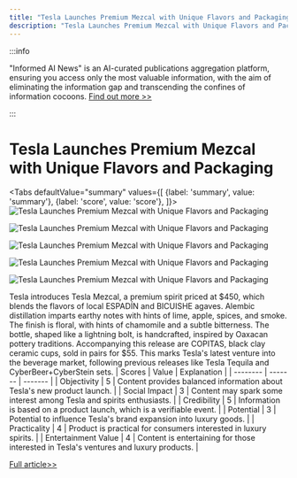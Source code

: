 ```yaml
---
title: "Tesla Launches Premium Mezcal with Unique Flavors and Packaging"
description: "Tesla Launches Premium Mezcal with Unique Flavors and Packaging"
---
```



:::info

"Informed AI News" is an AI-curated publications aggregation platform, ensuring you access only the most valuable information, with the aim of eliminating the information gap and transcending the confines of information cocoons.  [Find out more >>](/docs/guides)

:::

# Tesla Launches Premium Mezcal with Unique Flavors and Packaging


<Tabs
	defaultValue="summary"
	values={[
	{label: 'summary', value: 'summary'},
	{label: 'score', value: 'score'},
]}>
<TabItem value="summary">
<img
  src="https://image.informedainews.com/2024/06/Foo-Uof-1717829688-0.jpg"
  alt="Tesla Launches Premium Mezcal with Unique Flavors and Packaging"
/>

<img
  src="https://image.informedainews.com/2024/06/Foo-vG7-1717829688-1.jpg"
  alt="Tesla Launches Premium Mezcal with Unique Flavors and Packaging"
/>

<img
  src="https://image.informedainews.com/2024/06/Foo-iTR-1717829688-2.jpg"
  alt="Tesla Launches Premium Mezcal with Unique Flavors and Packaging"
/>

<img
  src="https://image.informedainews.com/2024/06/Foo-OvW-1717829688-3.jpg"
  alt="Tesla Launches Premium Mezcal with Unique Flavors and Packaging"
/>

<img
  src="https://image.informedainews.com/2024/06/Foo-XdR-1717829688-4.jpg"
  alt="Tesla Launches Premium Mezcal with Unique Flavors and Packaging"
/>



Tesla introduces Tesla Mezcal, a premium spirit priced at $450, which blends the flavors of local ESPADÍN and BICUISHE agaves. Alembic distillation imparts earthy notes with hints of lime, apple, spices, and smoke. The finish is floral, with hints of chamomile and a subtle bitterness. The bottle, shaped like a lightning bolt, is handcrafted, inspired by Oaxacan pottery traditions. Accompanying this release are COPITAS, black clay ceramic cups, sold in pairs for $55. This marks Tesla's latest venture into the beverage market, following previous releases like Tesla Tequila and CyberBeer+CyberStein sets.
</TabItem>
<TabItem value="score">
	| Scores     | Value   | Explanation |
	| -------- | ------- | ------- |
	| Objectivity  | 5    | Content provides balanced information about Tesla's new product launch.    |
	| Social Impact | 3     | Content may spark some interest among Tesla and spirits enthusiasts.    |
	| Credibility    | 5    | Information is based on a product launch, which is a verifiable event.    |
	| Potential    | 3    | Potential to influence Tesla's brand expansion into luxury goods.    |
	| Practicality    | 4    | Product is practical for consumers interested in luxury spirits.    |
	| Entertainment Value    | 4    | Content is entertaining for those interested in Tesla's ventures and luxury products.    |
</TabItem>
</Tabs>

[Full article>>](https://www.cnbeta.com.tw/articles/tech/1433909.htm)
